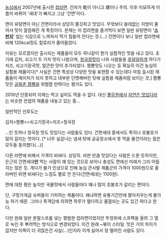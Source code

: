 [[농심]]에서 2007년에 출시한 [[컵라면]]. 건자가 乾이 아니고 建이니 주의. 이후 미묘하게 이름이 바뀌어 '세대'가 빠지고 그냥 '건면'이다.

면이 유탕면이 아닌 건면이라서 상당히 쫄깃하고 맛있다. 무엇보다 쓸데없는 지방이 줄어서 맛이 깔끔해진 게 특징이다. 문제는 이 컵라면을 즐겨먹다 보면 일반 유탕면이 ''''[[스펀지]]'''' 씹는 식감으로 느껴져서 먹기 힘들어 진다는 것.(…) 건면이다 보니 일반 컵라면에 비해 120kcal정도 칼로리가 줄어들었다. 

이유는 모르겠지만 출시되는 제품들이 모두 하나같이 뭔가 실험적인 맛을 내고 있다. 초기에 김치, 쇠고기 두 가지 맛이 나왔으며, [[청국장]]맛이 나와 사람들을 [[후덜덜]]하게 하다가 치즈, 쇠고기장국맛, 얼큰한 맛이 추가되었다. 짬뽕맛도 나오는 등 확실히 이건 농심의 실험용 제품이다[* 사실은 건면 특성상 다양한 맛을 표현할 수 있는데다 마침 출시된 제품들이 메이저가 되지 못하고 대부분 단명해버린 탓에 실험용 제품처럼 보이는 것.] 짬뽕맛은 [[공화춘 짬뽕]]을 위협할 만하다는 평가도 있다.

2010년 단종되어 이제는 먹고 싶어도 먹을 수 없다. 대신 [[풀무원]]에서 [[자연은 맛있다]]라는 비슷한 컨셉의 제품을 내놓고 있는 중...

일반적인 선호도는

김치>짬뽕>>쇠고기장국>치즈>청국장

...인 듯하나 청국장 맛도 맛있다는 사람들도 있다. 건면세대 중에서도 특히나 호불호가 많이 갈리는 맛이다. [* 너무 실감나는 냄새 탓에 공공장소에서 못 먹을 물건이라는 점은 모두들 동의했다(...)]

다른 라면에 비해서 가격이 비싸다. 상당히. 비싼 만큼 맛있다는 사람은 드문 듯하지만, 은근히 건면세대'''만''' 먹는 사람이 꽤 있는 것으로 보이니 충성도 면에선 미래가 그리 어둡지는 않은 듯. 게다가 물가 인상으로 인해 농심 큰사발 제품군의 가격이 1000원으로 올라버린 뒤엔 비싸다는 느낌도 별로 안 든다(건면세대는 1100원).

면에 대한 평은 높지만 국물맛에서 사람들마다 꽤나 많이 호불호가 갈리는 편이다.

단, 구멍가게급 슈퍼들이 기피하는 제품이다. 왜냐하면 유통기간안에 팔아치우는게 불가능 하기 때문. 그러나 목격담에 의하면 하루가 멀다하고 품절되는 곳도 있긴 하다고 한다.

다만 원래 일반 분말스프를 넣는 평범한 컵라면이었지만 뚜껑위에 스프팩을 올려 그 열로 녹인 후 뿌려먹는 방식으로 변경되었다. 이건 원래 ~볶이 스타일. 맛은 거의 차이가 없지만 이쪽이 더 귀찮은건 사실(...)인지라 이게 싫어서 정 떨어진 사람도 있다.
